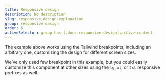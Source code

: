 ```yaml
---
title: Responsive design
description: No description
slug: responsive-design-explanation
group: responsive-design
order: 6
activeSelector: group-has-[.docs-responsive-design]:active-content
---
```


The example above works using the Tailwind breakpoints, including an arbitrary one, customizing the design for different screen sizes.

We’ve only used few breakpoint in this example, but you could easily customize this component at other sizes using the `lg`, `xl`, or `2xl` responsive prefixes as well.
